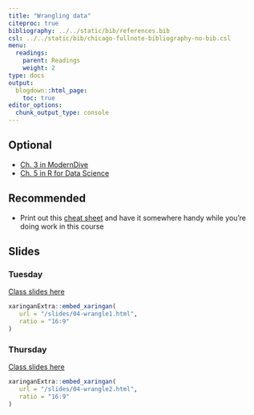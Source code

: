 ```yaml
---
title: "Wrangling data"
citeproc: true
bibliography: ../../static/bib/references.bib
csl: ../../static/bib/chicago-fullnote-bibliography-no-bib.csl
menu: 
  readings:
    parent: Readings
    weight: 2
type: docs
output:
  blogdown::html_page:
    toc: true
editor_options: 
  chunk_output_type: console
---
```



## Optional

- <i class="fas fa-book"></i> [Ch. 3 in ModernDive](https://moderndive.com/)
- <i class="fas fa-book"></i> [Ch. 5 in R for Data Science](https://r4ds.had.co.nz/transform.html)


## Recommended

- Print out this [cheat sheet](https://github.com/rstudio/cheatsheets/blob/master/data-transformation.pdf) and have it somewhere handy while you're doing work in this course


## Slides

### Tuesday

[Class slides here](/slides/04-wrangle1.html)


```r
xaringanExtra::embed_xaringan(
   url = "/slides/04-wrangle1.html",
   ratio = "16:9"
)
```

### Thursday

[Class slides here](/slides/04-wrangle2.html)


```r
xaringanExtra::embed_xaringan(
   url = "/slides/04-wrangle2.html",
   ratio = "16:9"
)
```